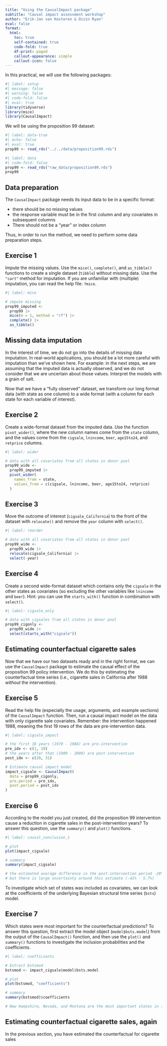 ```yaml
---
title: "Using the CausalImpact package"
subtitle: "Causal impact assessment workshop"
author: "Erik-Jan van Kesteren & Oisín Ryan"
eval: false
format: 
  html:
    toc: true
    self-contained: true
    code-fold: true
    df-print: paged
    callout-appearance: simple
    callout-icon: false
---
```


In this practical, we will use the following packages:

```r
#| label: setup
#| message: false
#| warning: false
#| code-fold: false
#| eval: true
library(tidyverse)
library(mice)
library(CausalImpact)
```

We will be using the proposition 99 dataset:

```r
#| label: data-true
#| echo: false
#| eval: true
prop99 <- read_rds("../../data/proposition99.rds")
```
```r
#| label: data
#| code-fold: false
prop99 <- read_rds("raw_data/proposition99.rds")
prop99
```

## Data preparation

The `CausalImpact` package needs its input data to be in a specific format: 

- there should be no missing values
- the response variable must be in the first column and any covariates in subsequent columns
- There should not be a "year" or index column

Thus, in order to run the method, we need to perform some data preparation steps.

::: {.callout-note}
## Exercise 1
Impute the missing values. Use the `mice()`, `complete()`, and `as_tibble()` functions to create a single dataset (`tibble`) without missing data. Use the `"cart"` method for imputation. If you are unfamiliar with (multiple) imputation, you can read the help file: `?mice`.

```r
#| label: mice

# impute missing 
prop99_imputed <- 
  prop99 |> 
  mice(m = 1, method = "rf") |> 
  complete() |> 
  as_tibble()
```
:::

::: {.callout-warning}
# Missing data imputation

In the interest of time, we do not go into the details of missing data imputation. In real-world applications, you should be a lot more careful with imputation than we've shown here. For example: in the next steps, we are assuming that the imputed data is actually observed, and we do not consider that we are uncertain about those values. Interpret the models with a grain of salt.
:::

Now that we have a "fully observed" dataset, we transform our long format data (with state as one column) to a wide format (with a column for each state for each variable of interest).

::: {.callout-note}
## Exercise 2
Create a wide-format dataset from the imputed data. Use the function `pivot_wider()`, where the new column names come from the `state` column, and the values come from the `cigsale`, `lnincome`, `beer`, `age15to24`, and `retprice` columns. 

```r
#| label: wider

# data with all covariates from all states in donor pool
prop99_wide <- 
  prop99_imputed |> 
  pivot_wider(
    names_from = state, 
    values_from = c(cigsale, lnincome, beer, age15to24, retprice)
  )
```
:::

::: {.callout-note}
# Exercise 3
Move the outcome of interest (`cigsale_California`) to the front of the dataset with `relocate()` and remove the `year` column with `select()`.

```r
#| label: reorder

# data with all covariates from all states in donor pool
prop99_wide <- 
  prop99_wide |> 
  relocate(cigsale_California) |> 
  select(-year)
```
:::


::: {.callout-note}
# Exercise 4
Create a second wide-format dataset which contains only the `cigsale` in the other states as covariates (so excluding the other variables like `lnincome` and `beer`). Hint: you can use the `starts_with()` function in combination with `select()`.

```r
#| label: cigsale_only

# data with cigsales from all states in donor pool
prop99_cigonly <- 
  prop99_wide |>
  select(starts_with("cigsale"))
```
:::

## Estimating counterfactual cigarette sales
Now that we have our two datasets ready and in the right format, we can use the `CausalImpact` package to estimate the causal effect of the proposition 99 policy intervention. We do this by estimating the counterfactual time series (i.e., cigarette sales in California after 1988 _without_ the intervention).


::: {.callout-note}
# Exercise 5
Read the help file (especially the usage, arguments, and example sections) of the `CausalImpact` function. Then, run a causal impact model on the data with only cigarette sale covariates. Remember: the intervention happened 1988, meaning the first 19 rows of the data are pre-intervention data.

```r
#| label: cigsale_impact

# the first 18 years (1970 - 1988) are pre-intervention
pre_idx <- c(1, 19) 
# the years after that (1989 - 2000) are post-intervention
post_idx <- c(20, 31) 

# Estimate causal impact model
impact_cigsale <- CausalImpact(
  data = prop99_cigonly, 
  pre.period = pre_idx, 
  post.period = post_idx
)

```
:::


::: {.callout-note}
# Exercise 6
According to the model you just created, did the proposition 99 intervention cause a reduction in cigarette sales in the post-intervention years? To answer this question, use the `summary()` and `plot()` functions.

```r
#| label: causal_conclusion_1

# plot
plot(impact_cigsale)

# summary
summary(impact_cigsale)

# the estimated average difference in the post-intervention period -26%, 
# but there is large uncertainty around this estimate (-41% - 5.7%)
```
:::

To investigate which set of states was included as covariates, we can look at the coefficients of the underlying Bayesian structural time series (`bsts`) model. 

::: {.callout-note}
# Exercise 7
Which states were most important for the counterfactual predictions? To answer this question, first extract the model object (`model$bsts.model`) from the output of the `CausalImpact()` function, and then use the `plot()` and `summary()` functions to investigate the inclusion probabilities and the coefficients.

```r
#| label: coefficients

# Extract bstsmod
bstsmod <- impact_cigsale$model$bsts.model

# plot
plot(bstsmod, "coefficients")

# summary
summary(bstsmod)$coefficients

# New Hampshire, Nevada, and Montana are the most important states in the donor pool
```
:::

## Estimating counterfactual cigarette sales, again
In the previous section, you have estimated the counterfactual for cigarette sales
